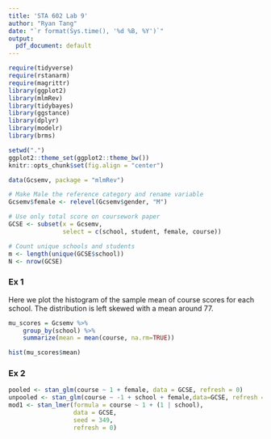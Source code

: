 ```yaml
---
title: 'STA 602 Lab 9'
author: "Ryan Tang"
date: "`r format(Sys.time(), '%d %B, %Y')`"
output:
  pdf_document: default
---
```


```r
require(tidyverse)
require(rstanarm)
require(magrittr)
library(ggplot2)
library(mlmRev)
library(tidybayes)
library(ggstance)
library(dplyr)
library(modelr)
library(brms)

setwd(".")
ggplot2::theme_set(ggplot2::theme_bw())
knitr::opts_chunk$set(fig.align = "center")
```

```r
data(Gcsemv, package = "mlmRev")

# Make Male the reference category and rename variable
Gcsemv$female <- relevel(Gcsemv$gender, "M")

# Use only total score on coursework paper
GCSE <- subset(x = Gcsemv,
               select = c(school, student, female, course))

# Count unique schools and students
m <- length(unique(GCSE$school))
N <- nrow(GCSE)
```

### Ex 1
Here we plot the histogram of the sample mean of course scores for each school.
The distribution is left skewed with a mean around 77.
```r
mu_scores = Gcsemv %>%
    group_by(school) %>%
    summarize(mean = mean(course, na.rm=TRUE))

hist(mu_scores$mean)
```

### Ex 2
```r
pooled <- stan_glm(course ~ 1 + female, data = GCSE, refresh = 0)
unpooled <- stan_glm(course ~ -1 + school + female,data=GCSE, refresh = 0)
mod1 <- stan_lmer(formula = course ~ 1 + (1 | school),
                  data = GCSE,
                  seed = 349,
                  refresh = 0)
```